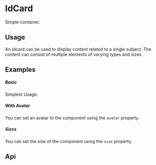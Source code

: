 
<Meta of={KitIdCardStories} />

# IdCard

Simple container.

## Usage

An Idcard can be used to display content related to a single subject. The content can consist of multiple elements of varying types and sizes.

## Examples

##### Basic

Simplest Usage.

<CustomCanvas content={Examples.Basic} source={Sources.Basic} id="component-id-card"/>

##### With Avatar

You can set an avatar to the component using the `avatar` property.

<CustomCanvas content={Examples.Avatar} source={Sources.Avatar} id="component-avatar"/>

##### Sizes

You can set the size of the component using the `size` property.

<CustomCanvas content={Examples.Size} source={Sources.Size} id="component-size"/>


## Api

<Canvas of={KitIdCardStories.Api} />

<Controls of={KitIdCardStories.Api} />